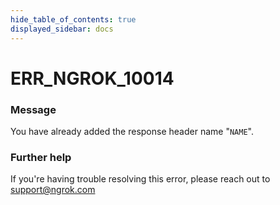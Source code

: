 ```yaml
---
hide_table_of_contents: true
displayed_sidebar: docs
---
```



# ERR_NGROK_10014

### Message

You have already added the response header name "`NAME`".

<ErrorDetails error="err_ngrok_10014" />

### Further help

If you're having trouble resolving this error, please reach out to [support@ngrok.com](mailto:support@ngrok.com?subject=Help%20with%20ERR_NGROK_10014)
